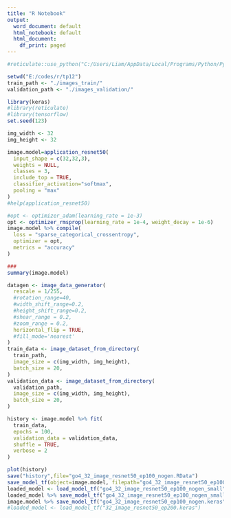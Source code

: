 ---
title: "R Notebook"
output:
  word_document: default
  html_notebook: default
  html_document:
    df_print: paged
---

```{r, include=FALSE}
#reticulate::use_python("C:/Users/Liam/AppData/Local/Programs/Python/Python311/python.exe")
```

```{r,eval=TRUE, echo=TRUE,cache=TRUE}
setwd("E:/codes/r/tp12")
train_path <- "./images_train/"
validation_path <- "./images_validation/"
```


```{r, eeval=TRUE, echo=TRUE,cache=TRUE}
library(keras)
#library(reticulate)
#library(tensorflow)
set.seed(123)
```



```{r, eval=TRUE, echo=TRUE,cache=TRUE}
img_width <- 32
img_height <- 32

image.model=application_resnet50(
  input_shape = c(32,32,3),
  weights = NULL,
  classes = 3,
  include_top = TRUE,
  classifier_activation="softmax",
  pooling = "max"
)
#help(application_resnet50)

#opt <- optimizer_adam(learning_rate = 1e-3)
opt <- optimizer_rmsprop(learning_rate = 1e-4, weight_decay = 1e-6)
image.model %>% compile(
  loss = "sparse_categorical_crossentropy",
  optimizer = opt,
  metrics = "accuracy"
)

###
summary(image.model)

```


```{r, eval=TRUE, echo=TRUE,cache=TRUE}
datagen <- image_data_generator(
  rescale = 1/255,
  #rotation_range=40,
  #width_shift_range=0.2,
  #height_shift_range=0.2,
  #shear_range = 0.2,
  #zoom_range = 0.2,
  horizontal_flip = TRUE,
  #fill_mode='nearest'
)
train_data <- image_dataset_from_directory(
  train_path,
  image_size = c(img_width, img_height),
  batch_size = 20,
)
validation_data <- image_dataset_from_directory(
  validation_path,
  image_size = c(img_width, img_height),
  batch_size = 20,
)

```
```{r, eval=TRUE, echo=TRUE,cache=TRUE}
history <- image.model %>% fit(
  train_data,
  epochs = 100,
  validation_data = validation_data,
  shuffle = TRUE,
  verbose = 2
)
```
```{r, eval=TRUE, echo=TRUE,cache=TRUE}
plot(history)
save("history",file="go4_32_image_resnet50_ep100_nogen.RData")
save_model_tf(object=image.model, filepath="go4_32_image_resnet50_ep100_nogen_small")
loaded_model <- load_model_tf("go4_32_image_resnet50_ep100_nogen_small")
loaded_model %>% save_model_tf("go4_32_image_resnet50_ep100_nogen_small.keras")
image.model %>% save_model_tf("go4_32_image_resnet50_ep100_nogen.keras")
#loaded_model <- load_model_tf("32_image_resnet50_ep200.keras")
```


